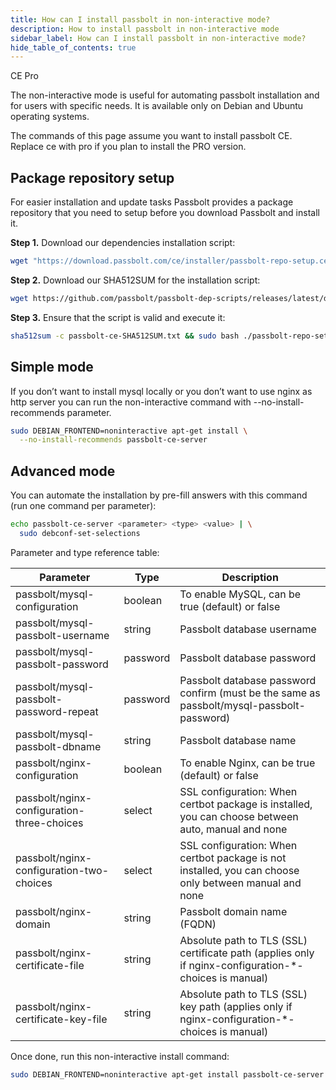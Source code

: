 ```yaml
---
title: How can I install passbolt in non-interactive mode?
description: How to install passbolt in non-interactive mode
sidebar_label: How can I install passbolt in non-interactive mode?
hide_table_of_contents: true
---
```



<div style={{display: "flex", gap: "1rem"}}>
  <Chips link="https://www.passbolt.com/ce/docker" isUnderMainTitle={true}>CE</Chips>
  <Chips link="https://www.passbolt.com/pricing/pro" isUnderMainTitle={true}>Pro</Chips>
</div>

The non-interactive mode is useful for automating passbolt installation and for users with specific needs. It is available only on Debian and Ubuntu operating systems.

The commands of this page assume you want to install passbolt CE. Replace ce with pro if you plan to install the PRO version.
## Package repository setup

For easier installation and update tasks Passbolt provides a package repository that you need to setup before you download Passbolt and install it.

**Step 1.** Download our dependencies installation script:

```bash
wget "https://download.passbolt.com/ce/installer/passbolt-repo-setup.ce.sh"
```

**Step 2.** Download our SHA512SUM for the installation script:

```bash
wget https://github.com/passbolt/passbolt-dep-scripts/releases/latest/download/passbolt-ce-SHA512SUM.txt
```

**Step 3.** Ensure that the script is valid and execute it:

```bash
sha512sum -c passbolt-ce-SHA512SUM.txt && sudo bash ./passbolt-repo-setup.ce.sh  || echo \"Bad checksum. Aborting\" && rm -f passbolt-repo-setup.ce.sh
```

## Simple mode

If you don’t want to install mysql locally or you don’t want to use nginx as http server you can run the non-interactive command with --no-install-recommends parameter.
```bash
sudo DEBIAN_FRONTEND=noninteractive apt-get install \
  --no-install-recommends passbolt-ce-server
```
## Advanced mode

You can automate the installation by pre-fill answers with this command (run one command per parameter):
```bash
echo passbolt-ce-server <parameter> <type> <value> | \
  sudo debconf-set-selections
```
Parameter and type reference table:

| Parameter                                  | Type     | Description                                                                                           |
| ------------------------------------------ | -------- | ----------------------------------------------------------------------------------------------------- |
| passbolt/mysql-configuration               | boolean  | To enable MySQL, can be true (default) or false                                                       |
| passbolt/mysql-passbolt-username           | string   | Passbolt database username                                                                            |
| passbolt/mysql-passbolt-password           | password | Passbolt database password                                                                            |
| passbolt/mysql-passbolt-password-repeat    | password | Passbolt database password confirm (must be the same as passbolt/mysql-passbolt-password)             |
| passbolt/mysql-passbolt-dbname             | string   | Passbolt database name                                                                                |
| passbolt/nginx-configuration               | boolean  | To enable Nginx,  can be true (default) or false                                                      |
| passbolt/nginx-configuration-three-choices | select   | SSL configuration: When certbot package is installed, you can choose between auto, manual and none    |
| passbolt/nginx-configuration-two-choices   | select   | SSL configuration: When certbot package is not installed, you can choose only between manual and none |
| passbolt/nginx-domain                      | string   | Passbolt domain name (FQDN)                                                                           |
| passbolt/nginx-certificate-file            | string   | Absolute path to TLS (SSL) certificate path (applies only if nginx-configuration-*-choices is manual)       |
| passbolt/nginx-certificate-key-file        | string   | Absolute path to TLS (SSL) key path (applies only if nginx-configuration-*-choices is manual)               |


Once done, run this non-interactive install command:

```bash
sudo DEBIAN_FRONTEND=noninteractive apt-get install passbolt-ce-server
```
